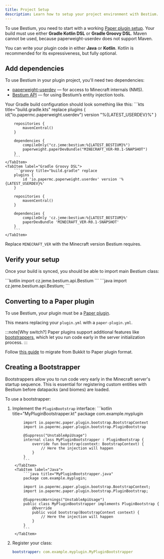 ```yaml
---
title: Project Setup
description: Learn how to setup your project environment with Bestium.
---
```



To use Bestium, you need to start with a working [Paper plugin setup](https://docs.papermc.io/paper/dev/project-setup/).
Your build must use either **Gradle Kotlin DSL** or **Gradle Groovy DSL**. Maven cannot be used, because paperweight-userdev
does not support Maven.

You can write your plugin code in either **Java** or **Kotlin**. Kotlin is recommended for its expressiveness,
but fully optional.

## Add dependencies

To use Bestium in your plugin project, you'll need two dependencies:
- [paperweight-userdev](https://docs.papermc.io/paper/dev/userdev/) — for access to Minecraft internals (NMS).
- [Bestium API](https://central.sonatype.com/artifact/cz.jeme/bestium) — for using Bestium’s entity injection tools.

Your Gradle build configuration should look something like this:
<Tabs syncKey="buildLang">
    <TabItem label="Gradle Kotlin DSL">
        ```kts title="build.gradle.kts" replace
        plugins {
            id("io.papermc.paperweight.userdev") version "%{LATEST_USERDEV}%"
        }

        repositories {
            mavenCentral()
        }

        dependencies {
            compileOnly("cz.jeme:bestium:%{LATEST_BESTIUM}%")
            paperweight.paperDevBundle("MINECRAFT_VER-R0.1-SNAPSHOT")
        }
        ```
    </TabItem>
    <TabItem label="Gradle Groovy DSL">
        ```groovy title="build.gradle" replace
        plugins {
            id 'io.papermc.paperweight.userdev' version '%{LATEST_USERDEV}%'
        }

        repositories {
            mavenCentral()
        }

        dependencies {
            compileOnly 'cz.jeme:bestium:%{LATEST_BESTIUM}%'
            paperDevBundle 'MINECRAFT_VER-R0.1-SNAPSHOT'
        }
        ```
    </TabItem>
</Tabs>

Replace `MINECRAFT_VER` with the Minecraft version Bestium requires.

## Verify your setup

Once your build is synced, you should be able to import main Bestium class:

<Tabs syncKey="lang">
    <TabItem label="Kotlin">
        ```kotlin
        import cz.jeme.bestium.api.Bestium
        ```
    </TabItem>
    <TabItem label="Java">
        ```java
        import cz.jeme.bestium.api.Bestium;
        ```
    </TabItem>
</Tabs>

## Converting to a Paper plugin

To use Bestium, your plugin must be a [Paper plugin](https://docs.papermc.io/paper/dev/getting-started/paper-plugins/).

This means replacing your `plugin.yml` with a `paper-plugin.yml`.

:::note[Why switch?]
Paper plugins support additional features like [bootstrappers](https://docs.papermc.io/paper/dev/getting-started/paper-plugins/#bootstrapper),
which let you run code early in the server initialization process.
:::

Follow [this guide](https://docs.papermc.io/paper/dev/getting-started/paper-plugins/) to migrate from Bukkit to Paper plugin format.

## Creating a Bootstrapper
Bootstrappers allow you to run code very early in the Minecraft server's startup sequence.
This is essential for registering custom entities with Bestium before datapacks (and biomes) are loaded.

To use a bootstrapper:
1. Implement the `PluginBootstrap` interface:
    <Tabs syncKey="lang">
        <TabItem label="Kotlin">
            ```kotlin title="MyPluginBootstrapper.kt"
            package com.example.myplugin

            import io.papermc.paper.plugin.bootstrap.BootstrapContext
            import io.papermc.paper.plugin.bootstrap.PluginBootstrap

            @Suppress("UnstableApiUsage")
            internal class MyPluginBootstrapper : PluginBootstrap {
                override fun bootstrap(context: BootstrapContext) {
                    // Here the injection will happen
                }
            }
            ```
        </TabItem>
        <TabItem label="Java">
            ```java title="MyPluginBootstrapper.java"
            package com.example.myplugin;

            import io.papermc.paper.plugin.bootstrap.BootstrapContext;
            import io.papermc.paper.plugin.bootstrap.PluginBootstrap;

            @SuppressWarnings("UnstableApiUsage")
            public class MyPluginBootstrapper implements PluginBootstrap {
                @Override
                public void bootstrap(BootstrapContext context) {
                    // Here the injection will happen
                }
            }
            ```
        </TabItem>
    </Tabs>
2. Register your class:
    ```yml title="paper-plugin.yml"
   bootstrapper: com.example.myplugin.MyPluginBootstrapper
   ```